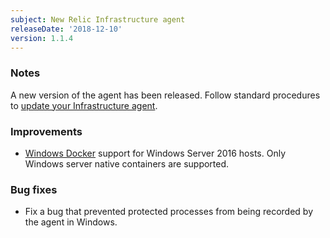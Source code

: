 ```yaml
---
subject: New Relic Infrastructure agent
releaseDate: '2018-12-10'
version: 1.1.4
---
```


### Notes

A new version of the agent has been released. Follow standard procedures to [update your Infrastructure agent](/docs/infrastructure/new-relic-infrastructure/installation/update-infrastructure-agent).

### Improvements

* [Windows Docker](https://docs.newrelic.com/docs/infrastructure/new-relic-infrastructure/data-instrumentation/docker-instrumentation-infrastructure) support for Windows Server 2016 hosts. Only Windows server native containers are supported.

### Bug fixes

* Fix a bug that prevented protected processes from being recorded by the agent in Windows.
